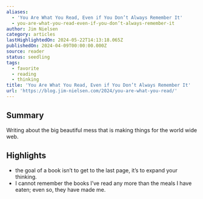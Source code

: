 ```yaml
---
aliases:
  - 'You Are What You Read, Even if You Don’t Always Remember It'
  - you-are-what-you-read-even-if-you-don’t-always-remember-it
author: Jim Nielsen
category: articles
lastHighlightedOn: 2024-05-22T14:13:18.065Z
publishedOn: 2024-04-09T00:00:00.000Z
source: reader
status: seedling
tags:
  - favorite
  - reading
  - thinking
title: 'You Are What You Read, Even if You Don’t Always Remember It'
url: 'https://blog.jim-nielsen.com/2024/you-are-what-you-read/'
---
```

## Summary

Writing about the big beautiful mess that is making things for the world wide web.

## Highlights

- the goal of a book isn’t to get to the last page, it’s to expand your thinking.
- I cannot remember the books I’ve read any more than the meals I have eaten; even so, they have made me.
